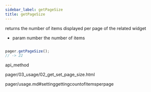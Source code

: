 ```yaml
---
sidebar_label: getPageSize
title: getPageSize
---
```



          


<Short>
 returns the number of items displayed per page of the related widget



</Short>






- param	number  the number of items


~~~js

pager.getPageSize();
// -> 22


~~~
 api_method

<Descr>






</Descr>



pager/03_usage/02_get_set_page_size.html




 pager/usage.md#settinggettingcountofitemsperpage